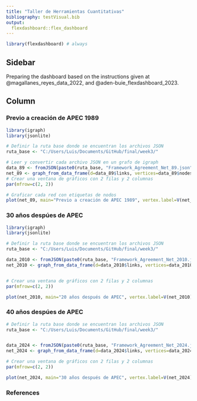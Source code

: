 ```yaml
---
title: "Taller de Herramientas Cuantitativas"
bibliography: testVisual.bib
output: 
  flexdashboard::flex_dashboard
---
```


```r
library(flexdashboard) # always
```

## Sidebar {.sidebar}


Preparing the dashboard based on the instructions given at @magallanes_reyes_data_2022, and @aden-buie_flexdashboard_2023.



## Column {.tabset .tabset-fade}

### Previo a creación de APEC 1989

```r
library(igraph)
library(jsonlite)

# Definir la ruta base donde se encuentran los archivos JSON
ruta_base <- "C:/Users/Luis/Documents/GitHub/final/week3/"

# Leer y convertir cada archivo JSON en un grafo de igraph
data_89 <- fromJSON(paste0(ruta_base, "Framework_Agreement_Net_89.json"))
net_89 <- graph_from_data_frame(d=data_89$links, vertices=data_89$nodes, directed=TRUE)
# Crear una ventana de gráficos con 2 filas y 2 columnas
par(mfrow=c(2, 2))

# Graficar cada red con etiquetas de nodos
plot(net_89, main="Previo a creación de APEC 1989", vertex.label=V(net_89)$name, vertex.size=5)
```

### 30 años despúes de APEC

```r
library(igraph)
library(jsonlite)

# Definir la ruta base donde se encuentran los archivos JSON
ruta_base <- "C:/Users/Luis/Documents/GitHub/final/week3/"

data_2010 <- fromJSON(paste0(ruta_base, "Framework_Agreement_Net_2010.json"))
net_2010 <- graph_from_data_frame(d=data_2010$links, vertices=data_2010$nodes, directed=TRUE)


# Crear una ventana de gráficos con 2 filas y 2 columnas
par(mfrow=c(2, 2))

plot(net_2010, main="20 años después de APEC", vertex.label=V(net_2010)$name, vertex.size=5)
```

### 40 años despúes de APEC

```r

# Definir la ruta base donde se encuentran los archivos JSON
ruta_base <- "C:/Users/Luis/Documents/GitHub/final/week3/"


data_2024 <- fromJSON(paste0(ruta_base, "Framework_Agreement_Net_2024.json"))
net_2024 <- graph_from_data_frame(d=data_2024$links, vertices=data_2024$nodes, directed=TRUE)

# Crear una ventana de gráficos con 2 filas y 2 columnas
par(mfrow=c(2, 2))

plot(net_2024, main="30 años después de APEC", vertex.label=V(net_2024)$name, vertex.size=5)
```

### References